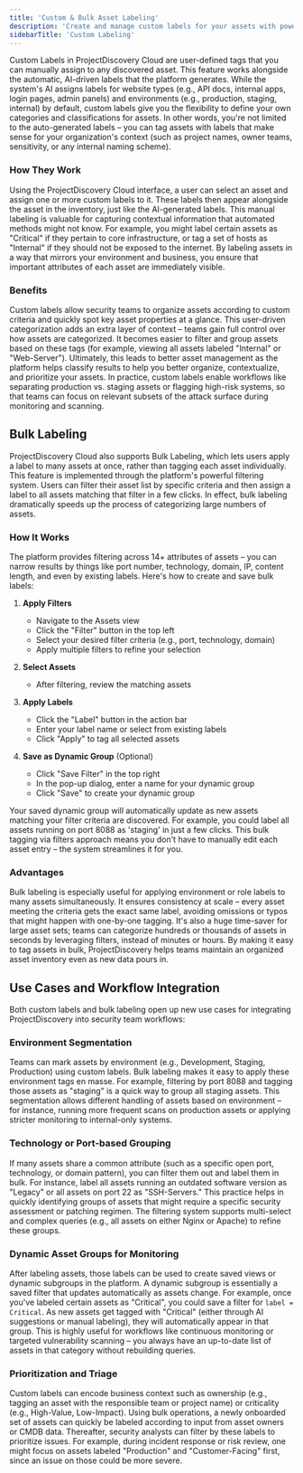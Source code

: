```yaml
---
title: 'Custom & Bulk Asset Labeling'
description: 'Create and manage custom labels for your assets with powerful bulk labeling capabilities'
sidebarTitle: 'Custom Labeling'
---
```


Custom Labels in ProjectDiscovery Cloud are user-defined tags that you can manually assign to any discovered asset. This feature works alongside the automatic, AI-driven labels that the platform generates. While the system's AI assigns labels for website types (e.g., API docs, internal apps, login pages, admin panels) and environments (e.g., production, staging, internal) by default, custom labels give you the flexibility to define your own categories and classifications for assets. In other words, you're not limited to the auto-generated labels – you can tag assets with labels that make sense for your organization's context (such as project names, owner teams, sensitivity, or any internal naming scheme).

### How They Work

Using the ProjectDiscovery Cloud interface, a user can select an asset and assign one or more custom labels to it. These labels then appear alongside the asset in the inventory, just like the AI-generated labels. This manual labeling is valuable for capturing contextual information that automated methods might not know. For example, you might label certain assets as "Critical" if they pertain to core infrastructure, or tag a set of hosts as "Internal" if they should not be exposed to the internet. By labeling assets in a way that mirrors your environment and business, you ensure that important attributes of each asset are immediately visible.

### Benefits

Custom labels allow security teams to organize assets according to custom criteria and quickly spot key asset properties at a glance. This user-driven categorization adds an extra layer of context – teams gain full control over how assets are categorized. It becomes easier to filter and group assets based on these tags (for example, viewing all assets labeled "Internal" or "Web-Server"). Ultimately, this leads to better asset management as the platform helps classify results to help you better organize, contextualize, and prioritize your assets. In practice, custom labels enable workflows like separating production vs. staging assets or flagging high-risk systems, so that teams can focus on relevant subsets of the attack surface during monitoring and scanning.

## Bulk Labeling

ProjectDiscovery Cloud also supports Bulk Labeling, which lets users apply a label to many assets at once, rather than tagging each asset individually. This feature is implemented through the platform's powerful filtering system. Users can filter their asset list by specific criteria and then assign a label to all assets matching that filter in a few clicks. In effect, bulk labeling dramatically speeds up the process of categorizing large numbers of assets.

### How It Works

The platform provides filtering across 14+ attributes of assets – you can narrow results by things like port number, technology, domain, IP, content length, and even by existing labels. Here's how to create and save bulk labels:

1. **Apply Filters**
   - Navigate to the Assets view
   - Click the "Filter" button in the top left
   - Select your desired filter criteria (e.g., port, technology, domain)
   - Apply multiple filters to refine your selection

2. **Select Assets**
   - After filtering, review the matching assets

3. **Apply Labels**
   - Click the "Label" button in the action bar
   - Enter your label name or select from existing labels
   - Click "Apply" to tag all selected assets

4. **Save as Dynamic Group** (Optional)
   - Click "Save Filter" in the top right
   - In the pop-up dialog, enter a name for your dynamic group
   - Click "Save" to create your dynamic group

Your saved dynamic group will automatically update as new assets matching your filter criteria are discovered. For example, you could label all assets running on port 8088 as 'staging' in just a few clicks. This bulk tagging via filters approach means you don't have to manually edit each asset entry – the system streamlines it for you.

### Advantages

Bulk labeling is especially useful for applying environment or role labels to many assets simultaneously. It ensures consistency at scale – every asset meeting the criteria gets the exact same label, avoiding omissions or typos that might happen with one-by-one tagging. It's also a huge time-saver for large asset sets; teams can categorize hundreds or thousands of assets in seconds by leveraging filters, instead of minutes or hours. By making it easy to tag assets in bulk, ProjectDiscovery helps teams maintain an organized asset inventory even as new data pours in.

## Use Cases and Workflow Integration

Both custom labels and bulk labeling open up new use cases for integrating ProjectDiscovery into security team workflows:

### Environment Segmentation
Teams can mark assets by environment (e.g., Development, Staging, Production) using custom labels. Bulk labeling makes it easy to apply these environment tags en masse. For example, filtering by port 8088 and tagging those assets as "staging" is a quick way to group all staging assets. This segmentation allows different handling of assets based on environment – for instance, running more frequent scans on production assets or applying stricter monitoring to internal-only systems.

### Technology or Port-based Grouping
If many assets share a common attribute (such as a specific open port, technology, or domain pattern), you can filter them out and label them in bulk. For instance, label all assets running an outdated software version as "Legacy" or all assets on port 22 as "SSH-Servers." This practice helps in quickly identifying groups of assets that might require a specific security assessment or patching regimen. The filtering system supports multi-select and complex queries (e.g., all assets on either Nginx or Apache) to refine these groups.

### Dynamic Asset Groups for Monitoring
After labeling assets, those labels can be used to create saved views or dynamic subgroups in the platform. A dynamic subgroup is essentially a saved filter that updates automatically as assets change. For example, once you've labeled certain assets as "Critical", you could save a filter for `label = Critical`. As new assets get tagged with "Critical" (either through AI suggestions or manual labeling), they will automatically appear in that group. This is highly useful for workflows like continuous monitoring or targeted vulnerability scanning – you always have an up-to-date list of assets in that category without rebuilding queries.

### Prioritization and Triage
Custom labels can encode business context such as ownership (e.g., tagging an asset with the responsible team or project name) or criticality (e.g., High-Value, Low-Impact). Using bulk operations, a newly onboarded set of assets can quickly be labeled according to input from asset owners or CMDB data. Thereafter, security analysts can filter by these labels to prioritize issues. For example, during incident response or risk review, one might focus on assets labeled "Production" and "Customer-Facing" first, since an issue on those could be more severe.